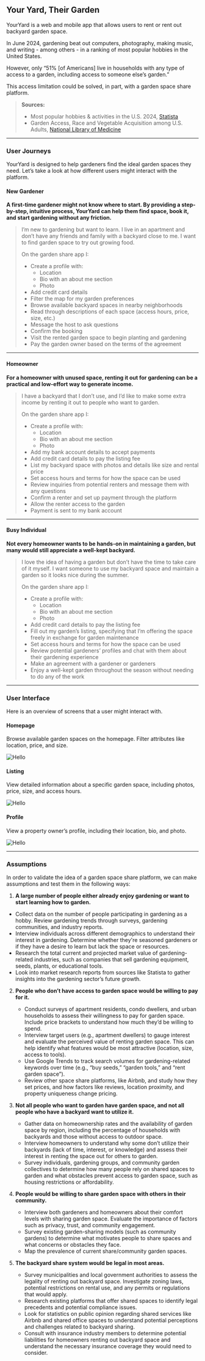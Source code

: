 
## Your Yard, Their Garden

YourYard is a web and mobile app that allows users to rent or rent out backyard garden space.

In June 2024, gardening beat out computers, photography, making music, and writing - among others - in a ranking of most popular hobbies in the United States.

However, only “51% [of Americans] live in households with any type of access to a garden, including access to someone else’s garden.”

This access limitation could be solved, in part, with a garden space share platform.

> **Sources:**
>
> - Most popular hobbies & activities in the U.S. 2024, [Statista](https://www.statista.com/forecasts/997050/most-popular-hobbies-and-activities-in-the-us#:~:text=When%20it%20comes%20to%20the,consumers%20who%20like%20to%20read)
> - Garden Access, Race and Vegetable Acquisition among U.S. Adults, [National Library of Medicine](https://www.ncbi.nlm.nih.gov/pmc/articles/PMC8625112/)

---

### User Journeys

YourYard is designed to help gardeners find the ideal garden spaces they need. Let’s take a look at how different users might interact with the platform.

#### **New Gardener**

**A first-time gardener might not know where to start. By providing a step-by-step, intuitive process, YourYard can help them find space, book it, and start gardening without any friction.**

> I’m new to gardening but want to learn. I live in an apartment and don’t have any friends and family with a backyard close to me. I want to find garden space to try out growing food.
>
> On the garden share app I:
>
> - Create a profile with:
>   - Location
>   - Bio with an about me section
>   - Photo
> - Add credit card details
> - Filter the map for my garden preferences
> - Browse available backyard spaces in nearby neighborhoods
> - Read through descriptions of each space (access hours, price, size, etc.)
> - Message the host to ask questions
> - Confirm the booking
> - Visit the rented garden space to begin planting and gardening
> - Pay the garden owner based on the terms of the agreement

---

#### **Homeowner**

**For a homeowner with unused space, renting it out for gardening can be a practical and low-effort way to generate income.**

> I have a backyard that I don’t use, and I’d like to make some extra income by renting it out to people who want to garden.
>
> On the garden share app I:
>
> - Create a profile with:
>   - Location
>   - Bio with an about me section
>   - Photo
> - Add my bank account details to accept payments
> - Add credit card details to pay the listing fee
> - List my backyard space with photos and details like size and rental price
> - Set access hours and terms for how the space can be used
> - Review inquiries from potential renters and message them with any questions
> - Confirm a renter and set up payment through the platform
> - Allow the renter access to the garden
> - Payment is sent to my bank account

---

#### **Busy Individual**

**Not every homeowner wants to be hands-on in maintaining a garden, but many would still appreciate a well-kept backyard.**

> I love the idea of having a garden but don’t have the time to take care of it myself. I want someone to use my backyard space and maintain a garden so it looks nice during the summer.
>
> On the garden share app I:
>
> - Create a profile with:
>   - Location
>   - Bio with an about me section
>   - Photo
> - Add credit card details to pay the listing fee
> - Fill out my garden’s listing, specifying that I’m offering the space freely in exchange for garden maintenance
> - Set access hours and terms for how the space can be used
> - Review potential gardeners’ profiles and chat with them about their gardening experience
> - Make an agreement with a gardener or gardeners
> - Enjoy a well-kept garden throughout the season without needing to do any of the work

---

### User Interface

Here is an overview of screens that a user might interact with.

#### **Homepage**

Browse available garden spaces on the homepage. Filter attributes like location, price, and size.

<Image
  className="image"
  src="/homepage.png"
  alt="Hello"
  width={500}
  height={500}
/>

#### **Listing**

View detailed information about a specific garden space, including photos, price, size, and access hours.

<Image
  className="image"
  src="/listing.png"
  alt="Hello"
  width={500}
  height={500}
/>

#### **Profile**

View a property owner’s profile, including their location, bio, and photo.

<Image
  className="image"
  src="/account.png"
  alt="Hello"
  width={500}
  height={500}
/>

---

### Assumptions

In order to validate the idea of a garden space share platform, we can make assumptions and test them in the following ways:

1. **A large number of people either already enjoy gardening or want to start learning how to garden.**

- Collect data on the number of people participating in gardening as a hobby. Review gardening trends through surveys, gardening communities, and industry reports.
- Interview individuals across different demographics to understand their interest in gardening. Determine whether they're seasoned gardeners or if they have a desire to learn but lack the space or resources.
- Research the total current and projected market value of gardening-related industries, such as companies that sell gardening equipment, seeds, plants, or educational tools.
- Look into market research reports from sources like Statista to gather insights into the gardening sector’s future growth.

2. **People who don’t have access to garden space would be willing to pay for it.**

   - Conduct surveys of apartment residents, condo dwellers, and urban households to assess their willingness to pay for garden space. Include price brackets to understand how much they’d be willing to spend.
   - Interview target users (e.g., apartment dwellers) to gauge interest and evaluate the perceived value of renting garden space. This can help identify what features would be most attractive (location, size, access to tools).
   - Use Google Trends to track search volumes for gardening-related keywords over time (e.g., “buy seeds,” “garden tools,” and “rent garden space”).
   - Review other space share platforms, like Airbnb, and study how they set prices, and how factors like reviews, location proximity, and property uniqueness change pricing.

3. **Not all people who want to garden have garden space, and not all people who have a backyard want to utilize it.**

   - Gather data on homeownership rates and the availability of garden space by region, including the percentage of households with backyards and those without access to outdoor space.
   - Interview homeowners to understand why some don’t utilize their backyards (lack of time, interest, or knowledge) and assess their interest in renting the space out for others to garden.
   - Survey individuals, gardening groups, and community garden collectives to determine how many people rely on shared spaces to garden and what obstacles prevent access to garden space, such as housing restrictions or affordability.

4. **People would be willing to share garden space with others in their community.**

   - Interview both gardeners and homeowners about their comfort levels with sharing garden space. Evaluate the importance of factors such as privacy, trust, and community engagement.
   - Survey existing garden-sharing models (such as community gardens) to determine what motivates people to share spaces and what concerns or obstacles they face.
   - Map the prevalence of current share/community garden spaces.

5. **The backyard share system would be legal in most areas.**
   - Survey municipalities and local government authorities to assess the legality of renting out backyard space. Investigate zoning laws, potential restrictions on rental use, and any permits or regulations that would apply.
   - Research existing platforms that offer shared spaces to identify legal precedents and potential compliance issues.
   - Look for statistics on public opinion regarding shared services like Airbnb and shared office spaces to understand potential perceptions and challenges related to backyard sharing.
   - Consult with insurance industry members to determine potential liabilities for homeowners renting out backyard space and understand the necessary insurance coverage they would need to consider.
